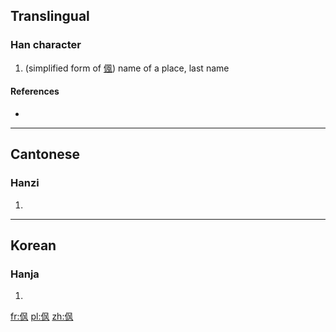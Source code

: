 ==Translingual==

===Han character===
{{Han char|rn=9|rad=人|as=04|sn=6|four=|canj=人竹弓大 (OHNK)}}

# (simplified form of [[偑]]) name of a place, last name

====References====
* {{Han ref|kx=0096.121|uh=343D|ud=13373}}

----

==Cantonese==

===Hanzi===
{{yue-hanzi|jyut=|y=fung1}}

# {{defn|lang=yue|sort=人04}}

----

==Korean==

===Hanja===
{{ko-hanja|hangeul=풍|rv=pung|mr=p'ung|y=phung}}

# {{defn|lang=ko|sort=人04}}

[[fr:㐽]]
[[pl:㐽]]
[[zh:㐽]]